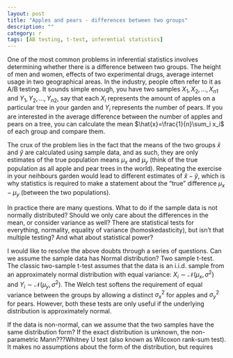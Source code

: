 ```yaml
---
layout: post
title: "Apples and pears - differences between two groups"
description: ""
category: r
tags: [AB testing, t-test, inferential statistics]
---
```


One of the most common problems in inferential statistics involves determining whether there is a difference between two groups. The height of men and women, effects of two experimental drugs, average internet usage in two geographical areas. In the industry, people often refer to it as A/B testing. It sounds simple enough, you have two samples $X_1, X_2,\ldots,X_{n1}$ and $Y_1, Y_2,\ldots,Y_{n2}$, say that each $X_i$ represents the amount of apples on a particular tree in your garden and $Y_i$ represents the number of pears. If you are interested in the average difference between the number of apples and pears on a tree, you can calculate the mean $\hat{x}=\frac{1}{n}\sum_i x_i$ of each group and compare them.

The crux of the problem lies in the fact that the means of the two groups $\hat{x}$ and $\hat{y}$ are calculated using sample data, and as such, they are only estimates of the true population means $\mu_x$ and $\mu_y$ (think of the true population as all apple and pear trees in the world). Repeating the exercise in your neihbours garden would lead to different estimates of $\hat{x} - \hat{y}$, which is why statistics is required to make a statement about the "true" difference $\mu_x - \mu_y$ (between the two populations).

In practice there are many questions. What to do if the sample data is not normally distributed? Should we only care about the differences in the mean, or consider variance as well? There are statistical tests for everything, normality, equality of variance (homoskedasticity), but isn't that multiple testing? And what about statistical power?

I would like to resolve the above doubts through a series of questions.
Can we assume the sample data has Normal distribution? Two sample t-test.
The classic two-sample t-test assumes that the data is an i.i.d. sample from an approximately normal distribution with equal variance: $X_i \sim \mathcal{N}(\mu_x, \sigma^2)$ and $Y_i \sim \mathcal{N}(\mu_y, \sigma^2)$. The Welch test softens the requirement of equal variance between the groups by allowing a distinct $\sigma^2_x$ for apples and $\sigma^2_y$ for pears. However, both these tests are only useful if the underlying distribution is approximately normal.

If the data is non-normal, can we assume that the two samples have the same distribution form?
If the exact distribution is unknown, the non-parametric Mann???Whitney U test (also known as Wilcoxon rank-sum test). It makes no assumptions about the form of the distribution, but requires



